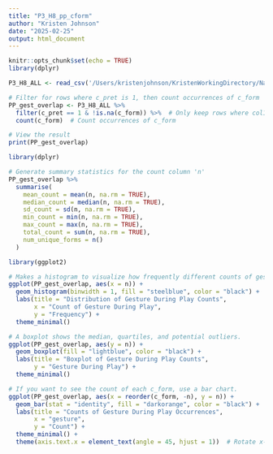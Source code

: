 ```yaml
---
title: "P3_H8_pp_cform"
author: "Kristen Johnson"
date: "2025-02-25"
output: html_document
---
```


```r
knitr::opts_chunk$set(echo = TRUE)
library(dplyr)
```

```r
P3_H8_ALL <- read_csv('/Users/kristenjohnson/KristenWorkingDirectory/Narrative Data/CSVs_of_Combined_Data/P3_H8_ALL.csv')
```

```r

# Filter for rows where c_pret is 1, then count occurrences of c_form
PP_gest_overlap <- P3_H8_ALL %>%
  filter(c_pret == 1 & !is.na(c_form)) %>%  # Only keep rows where col1 is 5 and c_utt has any value
  count(c_form)  # Count occurrences of c_form

# View the result
print(PP_gest_overlap)

```

```r
library(dplyr)

# Generate summary statistics for the count column 'n'
PP_gest_overlap %>%
  summarise(
    mean_count = mean(n, na.rm = TRUE),
    median_count = median(n, na.rm = TRUE),
    sd_count = sd(n, na.rm = TRUE),
    min_count = min(n, na.rm = TRUE),
    max_count = max(n, na.rm = TRUE),
    total_count = sum(n, na.rm = TRUE),
    num_unique_forms = n()
  )

```

```r
library(ggplot2)

# Makes a histogram to visualize how frequently different counts of gesture/pretend play overlap appear.
ggplot(PP_gest_overlap, aes(x = n)) +
  geom_histogram(binwidth = 1, fill = "steelblue", color = "black") +
  labs(title = "Distribution of Gesture During Play Counts",
       x = "Count of Gesture During Play",
       y = "Frequency") +
  theme_minimal()

```

```r

# A boxplot shows the median, quartiles, and potential outliers.
ggplot(PP_gest_overlap, aes(y = n)) +
  geom_boxplot(fill = "lightblue", color = "black") +
  labs(title = "Boxplot of Gesture During Play Counts",
       y = "Gesture During Play") +
  theme_minimal()

```

```r

# If you want to see the count of each c_form, use a bar chart.
ggplot(PP_gest_overlap, aes(x = reorder(c_form, -n), y = n)) +
  geom_bar(stat = "identity", fill = "darkorange", color = "black") +
  labs(title = "Counts of Gesture During Play Occurrences",
       x = "gesture",
       y = "Count") +
  theme_minimal() +
  theme(axis.text.x = element_text(angle = 45, hjust = 1))  # Rotate x-axis labels if needed

```


